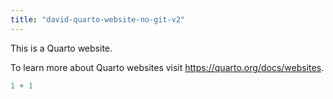 ```yaml
---
title: "david-quarto-website-no-git-v2"
---
```


This is a Quarto website.

To learn more about Quarto websites visit <https://quarto.org/docs/websites>.

```r
1 + 1
```
